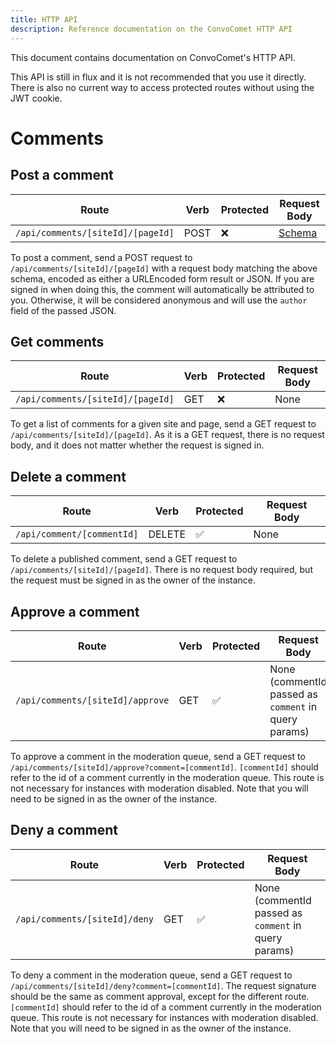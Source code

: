 ```yaml
---
title: HTTP API
description: Reference documentation on the ConvoComet HTTP API
---
```



This document contains documentation on ConvoComet's HTTP API.

<Aside type="caution">
	This API is still in flux and it is not recommended that you use it directly. There is also no
	current way to access protected routes without using the JWT cookie.
</Aside>

# Comments

## Post a comment

| Route                             | Verb | Protected | Request Body                                                                                             |
| --------------------------------- | ---- | --------- | -------------------------------------------------------------------------------------------------------- |
| `/api/comments/[siteId]/[pageId]` | POST | ❌        | [Schema](https://github.com/AsyncBanana/convocomet/blob/main/apps/web/src/schemas/validation/comment.ts) |

To post a comment, send a POST request to `/api/comments/[siteId]/[pageId]` with a request body matching the above schema, encoded as either a URLEncoded form result or JSON. If you are signed in when doing this, the comment will automatically be attributed to you. Otherwise, it will be considered anonymous and will use the `author` field of the passed JSON.

## Get comments

| Route                             | Verb | Protected | Request Body |
| --------------------------------- | ---- | --------- | ------------ |
| `/api/comments/[siteId]/[pageId]` | GET  | ❌        | None         |

To get a list of comments for a given site and page, send a GET request to `/api/comments/[siteId]/[pageId]`. As it is a GET request, there is no request body, and it does not matter whether the request is signed in.

## Delete a comment

| Route                      | Verb   | Protected | Request Body |
| -------------------------- | ------ | --------- | ------------ |
| `/api/comment/[commentId]` | DELETE | ✅        | None         |

To delete a published comment, send a GET request to `/api/comments/[siteId]/[pageId]`. There is no request body required, but the request must be signed in as the owner of the instance.

## Approve a comment

| Route                            | Verb | Protected | Request Body                                         |
| -------------------------------- | ---- | --------- | ---------------------------------------------------- |
| `/api/comments/[siteId]/approve` | GET  | ✅        | None (commentId passed as `comment` in query params) |

To approve a comment in the moderation queue, send a GET request to `/api/comments/[siteId]/approve?comment=[commentId]`. `[commentId]` should refer to the id of a comment currently in the moderation queue. This route is not necessary for instances with moderation disabled. Note that you will need to be signed in as the owner of the instance.

## Deny a comment

| Route                         | Verb | Protected | Request Body                                         |
| ----------------------------- | ---- | --------- | ---------------------------------------------------- |
| `/api/comments/[siteId]/deny` | GET  | ✅        | None (commentId passed as `comment` in query params) |

To deny a comment in the moderation queue, send a GET request to `/api/comments/[siteId]/deny?comment=[commentId]`. The request signature should be the same as comment approval, except for the different route. `[commentId]` should refer to the id of a comment currently in the moderation queue. This route is not necessary for instances with moderation disabled. Note that you will need to be signed in as the owner of the instance.
